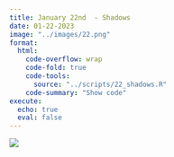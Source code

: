 ```yaml
---
title: January 22nd  - Shadows
date: 01-22-2023
image: "../images/22.png"
format:
  html:
    code-overflow: wrap
    code-fold: true
    code-tools:
      source: "../scripts/22_shadows.R"
    code-summary: "Show code"
execute:
  echo: true
  eval: false
---
```


![](/images/22.png){fig-alt="A nineties inspired abstract image with various sizes and pastel colors of squares, triangles, circles, and squiggly lines on a blue and yellow gradient in the background." fig-align="center"}


```r

```